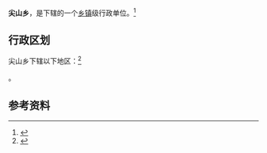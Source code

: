 {{中国乡级行政区|62/12/22/212/000}}

'''尖山乡'''，是{{PRC admin/fullname|62/12/22/212/000|3}}下辖的一个[[乡镇|乡镇]]级行政单位。<ref>{{PRC admin/ref sgc|{{PRC admin/parent|62/12/22/212/000}}}}</ref>

== 行政区划 ==

尖山乡下辖以下地区：<ref>{{PRC admin/ref sgc|62/12/22/212/000}}</ref>

{{PRC admin/children|62/12/22/212/000}}。

== 参考资料 ==

{{reflist}}

{{行政区划小作品}}
{{PRC admin/navcat|62/12/22/212/000}}